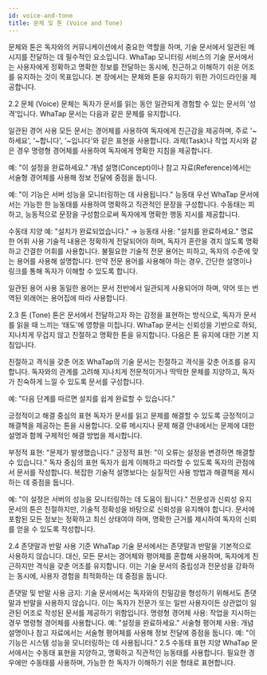 ```yaml
---
id: voice-and-tone
title: 문체 및 톤 (Voice and Tone)
---
```


문체와 톤은 독자와의 커뮤니케이션에서 중요한 역할을 하며, 기술 문서에서 일관된 메시지를 전달하는 데 필수적인 요소입니다. WhaTap 모니터링 서비스의 기술 문서에서는 사용자에게 정확하고 명확한 정보를 전달하는 동시에, 친근하고 이해하기 쉬운 어조를 유지하는 것이 목표입니다. 본 장에서는 문체와 톤을 유지하기 위한 가이드라인을 제공합니다.

2.2 문체 (Voice)
문체는 독자가 문서를 읽는 동안 일관되게 경험할 수 있는 문서의 ‘성격’입니다. WhaTap 문서는 다음과 같은 문체를 유지합니다.

일관된 경어 사용
모든 문서는 경어체를 사용하여 독자에게 친근감을 제공하며, 주로 '~하세요', '~합니다', '~입니다'와 같은 표현을 사용합니다. 과제(Task)나 작업 지시와 같은 경우 명령형 경어체를 사용하여 독자에게 명확한 지침을 제공합니다.

예: "이 설정을 완료하세요."
개념 설명(Concept)이나 참고 자료(Reference)에서는 서술형 경어체를 사용해 정보 전달에 중점을 둡니다.

예: "이 기능은 서버 성능을 모니터링하는 데 사용됩니다."
능동태 우선
WhaTap 문서에서는 가능한 한 능동태를 사용하여 명확하고 직관적인 문장을 구성합니다. 수동태는 피하고, 능동적으로 문장을 구성함으로써 독자에게 명확한 행동 지시를 제공합니다.

수동태 지양 예: "설치가 완료되었습니다." → 능동태 사용: "설치를 완료하세요."
명료한 어휘 사용
기술적 내용은 정확하게 전달되어야 하며, 독자가 혼란을 겪지 않도록 명확하고 간결한 어휘를 사용합니다. 불필요한 기술적 전문 용어는 피하고, 독자의 수준에 맞는 용어를 사용해 설명합니다. 만약 전문 용어를 사용해야 하는 경우, 간단한 설명이나 링크를 통해 독자가 이해할 수 있도록 합니다.

일관된 용어 사용
동일한 용어는 문서 전반에서 일관되게 사용되어야 하며, 약어 또는 번역된 외래어는 용어집에 따라 사용합니다.

2.3 톤 (Tone)
톤은 문서에서 전달하고자 하는 감정을 표현하는 방식으로, 독자가 문서를 읽을 때 느끼는 ‘태도’에 영향을 미칩니다. WhaTap 문서는 신뢰성을 기반으로 하되, 지나치게 무겁지 않고 친절하고 명확한 톤을 유지합니다. 다음은 톤 유지에 대한 기본 지침입니다.

친절하고 격식을 갖춘 어조
WhaTap의 기술 문서는 친절하고 격식을 갖춘 어조를 유지합니다. 독자와의 관계를 고려해 지나치게 전문적이거나 딱딱한 문체를 지양하고, 독자가 친숙하게 느낄 수 있도록 문서를 구성합니다.

예: "다음 단계를 따르면 설치를 쉽게 완료할 수 있습니다."

긍정적이고 해결 중심의 표현
독자가 문서를 읽고 문제를 해결할 수 있도록 긍정적이고 해결책을 제공하는 톤을 사용합니다. 오류 메시지나 문제 해결 안내에서는 문제에 대한 설명과 함께 구체적인 해결 방법을 제시합니다.

부정적 표현: "문제가 발생했습니다."
긍정적 표현: "이 오류는 설정을 변경하면 해결할 수 있습니다."
독자 중심의 표현
독자가 쉽게 이해하고 따라할 수 있도록 독자의 관점에서 문서를 작성합니다. 복잡한 기술적 설명보다는 실질적인 사용 방법과 해결책을 제시하는 데 중점을 둡니다.

예: "이 설정은 서버의 성능을 모니터링하는 데 도움이 됩니다."
전문성과 신뢰성 유지
문서의 톤은 친절하지만, 기술적 정확성을 바탕으로 신뢰성을 유지해야 합니다. 문서에 포함된 모든 정보는 정확하고 최신 상태여야 하며, 명확한 근거를 제시하여 독자의 신뢰를 얻을 수 있도록 작성합니다.

2.4 존댓말과 반말 사용 기준
WhaTap 기술 문서에서는 존댓말과 반말을 기본적으로 사용하지 않습니다. 대신, 모든 문서는 경어체와 평어체를 혼합해 사용하며, 독자에게 친근하지만 격식을 갖춘 어조를 유지합니다. 이는 기술 문서의 중립성과 전문성을 강화하는 동시에, 사용자 경험을 최적화하는 데 중점을 둡니다.

존댓말 및 반말 사용 금지: 기술 문서에서는 독자와의 친밀감을 형성하기 위해서도 존댓말과 반말을 사용하지 않습니다. 이는 독자가 전문가 또는 일반 사용자이든 상관없이 일관된 어조로 작성된 문서를 제공하기 위함입니다.
명령형 경어체 사용: 작업을 지시하는 경우 명령형 경어체를 사용합니다.
예: "설정을 완료하세요."
서술형 평어체 사용: 개념 설명이나 참고 자료에서는 서술형 평어체를 사용해 정보 전달에 중점을 둡니다.
예: "이 기능은 시스템 성능을 모니터링하는 데 사용됩니다."
2.5 수동태 표현 지양
WhaTap 문서에서는 수동태 표현을 지양하고, 명확하고 직관적인 능동태를 사용합니다. 필요한 경우에만 수동태를 사용하며, 가능한 한 독자가 이해하기 쉬운 형태로 표현합니다.